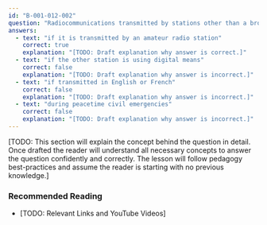 ```yaml
---
id: "B-001-012-002"
question: "Radiocommunications transmitted by stations other than a broadcasting station may be divulged or used:"
answers:
  - text: "if it is transmitted by an amateur radio station"
    correct: true
    explanation: "[TODO: Draft explanation why answer is correct.]"
  - text: "if the other station is using digital means"
    correct: false
    explanation: "[TODO: Draft explanation why answer is incorrect.]"
  - text: "if transmitted in English or French"
    correct: false
    explanation: "[TODO: Draft explanation why answer is incorrect.]"
  - text: "during peacetime civil emergencies"
    correct: false
    explanation: "[TODO: Draft explanation why answer is incorrect.]"
---
```


[TODO: This section will explain the concept behind the question in detail. Once drafted the reader will understand all necessary concepts to answer the question confidently and correctly. The lesson will follow pedagogy best-practices and assume the reader is starting with no previous knowledge.]

### Recommended Reading

- [TODO: Relevant Links and YouTube Videos]
